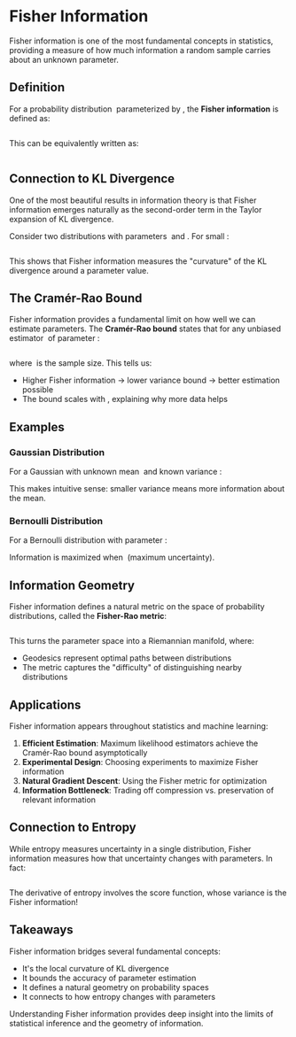 # Fisher Information

Fisher information is one of the most fundamental concepts in statistics, providing a measure of how much information a random sample carries about an unknown parameter.

## Definition

For a probability distribution <Math math="p(x|\theta)" /> parameterized by <Math math="\theta" />, the **Fisher information** is defined as:

<Math displayMode={true} math="I(\theta) = E_{x \sim p(x|\theta)} \left[ \left( \frac{\partial}{\partial \theta} \log p(x|\theta) \right)^2 \right]" />

This can be equivalently written as:

<Math displayMode={true} math="I(\theta) = -E_{x \sim p(x|\theta)} \left[ \frac{\partial^2}{\partial \theta^2} \log p(x|\theta) \right]" />

## Connection to KL Divergence

One of the most beautiful results in information theory is that Fisher information emerges naturally as the second-order term in the Taylor expansion of KL divergence.

Consider two distributions with parameters <Math math="\theta" /> and <Math math="\theta + \epsilon" />. For small <Math math="\epsilon" />:

<Math displayMode={true} math="D_{KL}(p(x|\theta) || p(x|\theta + \epsilon)) = \frac{\epsilon^2}{2} I(\theta) + O(\epsilon^3)" />

This shows that Fisher information measures the "curvature" of the KL divergence around a parameter value.

## The Cramér-Rao Bound

Fisher information provides a fundamental limit on how well we can estimate parameters. The **Cramér-Rao bound** states that for any unbiased estimator <Math math="\hat{\theta}" /> of parameter <Math math="\theta" />:

<Math displayMode={true} math="\text{Var}(\hat{\theta}) \geq \frac{1}{n \cdot I(\theta)}" />

where <Math math="n" /> is the sample size. This tells us:
- Higher Fisher information → lower variance bound → better estimation possible
- The bound scales with <Math math="1/n" />, explaining why more data helps

## Examples

### Gaussian Distribution
For a Gaussian with unknown mean <Math math="\mu" /> and known variance <Math math="\sigma^2" />:
<Math displayMode={true} math="I(\mu) = \frac{1}{\sigma^2}" />

This makes intuitive sense: smaller variance means more information about the mean.

### Bernoulli Distribution
For a Bernoulli distribution with parameter <Math math="p" />:
<Math displayMode={true} math="I(p) = \frac{1}{p(1-p)}" />

Information is maximized when <Math math="p = 0.5" /> (maximum uncertainty).

## Information Geometry

Fisher information defines a natural metric on the space of probability distributions, called the **Fisher-Rao metric**:

<Math displayMode={true} math="g_{ij}(\theta) = E_{x \sim p(x|\theta)} \left[ \frac{\partial \log p(x|\theta)}{\partial \theta_i} \frac{\partial \log p(x|\theta)}{\partial \theta_j} \right]" />

This turns the parameter space into a Riemannian manifold, where:
- Geodesics represent optimal paths between distributions
- The metric captures the "difficulty" of distinguishing nearby distributions

## Applications

Fisher information appears throughout statistics and machine learning:

1. **Efficient Estimation**: Maximum likelihood estimators achieve the Cramér-Rao bound asymptotically
2. **Experimental Design**: Choosing experiments to maximize Fisher information
3. **Natural Gradient Descent**: Using the Fisher metric for optimization
4. **Information Bottleneck**: Trading off compression vs. preservation of relevant information

## Connection to Entropy

While entropy measures uncertainty in a single distribution, Fisher information measures how that uncertainty changes with parameters. In fact:

<Math displayMode={true} math="\frac{\partial H(p_\theta)}{\partial \theta} = -E_{x \sim p_\theta} \left[ \frac{\partial \log p_\theta(x)}{\partial \theta} \right]" />

The derivative of entropy involves the score function, whose variance is the Fisher information!

## Takeaways

Fisher information bridges several fundamental concepts:
- It's the local curvature of KL divergence
- It bounds the accuracy of parameter estimation
- It defines a natural geometry on probability spaces
- It connects to how entropy changes with parameters

Understanding Fisher information provides deep insight into the limits of statistical inference and the geometry of information.